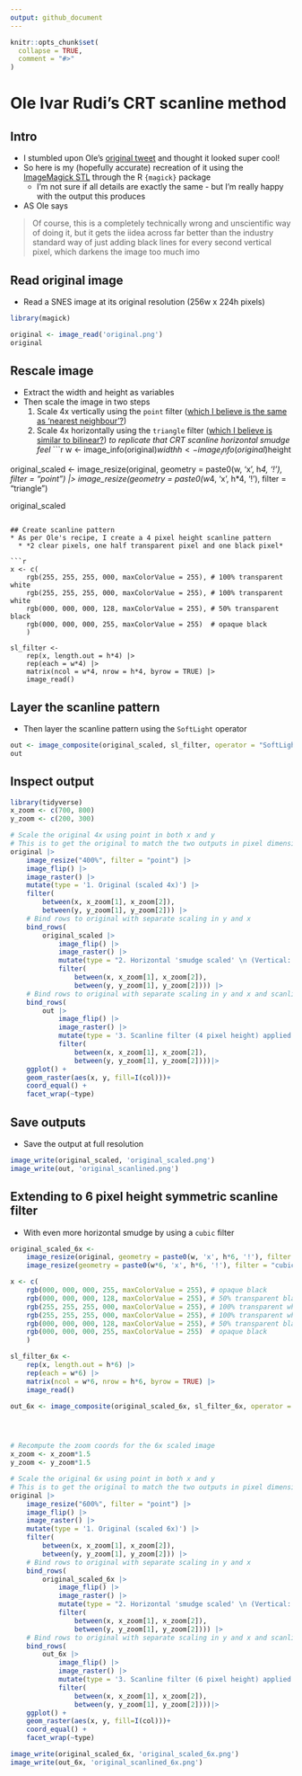 ```yaml
---
output: github_document
---
```


<!-- README.md is generated from README.Rmd. Please edit that file -->

```r
knitr::opts_chunk$set(
  collapse = TRUE,
  comment = "#>"
)
```

# Ole Ivar Rudi's CRT scanline method

## Intro
* I stumbled upon Ole's [original tweet](https://twitter.com/oleivarrudi/status/895665025251123201?s=20) and thought it looked super cool!
* So here is my (hopefully accurate) recreation of it using the [ImageMagick STL](https://www.imagemagick.org/Magick++/STL.html) through the R `{magick}` package
  * I'm not sure if all details are exactly the same - but I'm really happy with the output this produces
* AS Ole says

> Of course, this is a completely technically wrong and unscientific way of doing it, but it gets the iidea across far better than the industry standard way of just adding black lines for every second vertical pixel, which darkens the image too much imo

## Read original image
* Read a SNES image at its original resolution (256w x 224h pixels)

```r
library(magick)

original <- image_read('original.png')
original
```

## Rescale image
* Extract the width and height as variables
* Then scale the image in two steps
  1. Scale 4x vertically using the `point` filter ([which I believe is the same as 'nearest neighbour'?](https://legacy.imagemagick.org/Usage/filter/#point))
  2. Scale 4x horizontally using the `triangle` filter ([which I believe is similar to bilinear?](https://legacy.imagemagick.org/Usage/filter/#triangle)) *to replicate that CRT scanline horizontal smudge feel*
```r
w <- image_info(original)$width
h <- image_info(original)$height

original_scaled <-
    image_resize(original, geometry = paste0(w, 'x', h*4, '!'), filter = "point") |> 
    image_resize(geometry = paste0(w*4, 'x', h*4, '!'), filter = "triangle")

original_scaled
```

## Create scanline pattern
* As per Ole's recipe, I create a 4 pixel height scanline pattern
  * *2 clear pixels, one half transparent pixel and one black pixel*

```r
x <- c(
    rgb(255, 255, 255, 000, maxColorValue = 255), # 100% transparent white
    rgb(255, 255, 255, 000, maxColorValue = 255), # 100% transparent white
    rgb(000, 000, 000, 128, maxColorValue = 255), # 50% transparent black
    rgb(000, 000, 000, 255, maxColorValue = 255)  # opaque black
    )

sl_filter <-
    rep(x, length.out = h*4) |> 
    rep(each = w*4) |> 
    matrix(ncol = w*4, nrow = h*4, byrow = TRUE) |> 
    image_read()
```

## Layer the scanline pattern
* Then layer the scanline pattern using the `SoftLight` operator
```r
out <- image_composite(original_scaled, sl_filter, operator = "SoftLight")
out
```

## Inspect output
```r
library(tidyverse)
x_zoom <- c(700, 800)
y_zoom <- c(200, 300)

# Scale the original 4x using point in both x and y
# This is to get the original to match the two outputs in pixel dimensions
original |> 
    image_resize("400%", filter = "point") |> 
    image_flip() |> 
    image_raster() |> 
    mutate(type = '1. Original (scaled 4x)') |> 
    filter(
        between(x, x_zoom[1], x_zoom[2]),
        between(y, y_zoom[1], y_zoom[2])) |> 
    # Bind rows to original with separate scaling in y and x
    bind_rows(
        original_scaled |> 
            image_flip() |> 
            image_raster() |>
            mutate(type = "2. Horizontal 'smudge scaled' \n (Vertical: Nearest Neighbour) \n (Horizontal: Bilinear)") |> 
            filter(
                between(x, x_zoom[1], x_zoom[2]),
                between(y, y_zoom[1], y_zoom[2]))) |> 
    # Bind rows to original with separate scaling in y and x and scanline filter applied
    bind_rows(
        out |> 
            image_flip() |> 
            image_raster() |>
            mutate(type = '3. Scanline filter (4 pixel height) applied') |> 
            filter(
                between(x, x_zoom[1], x_zoom[2]),
                between(y, y_zoom[1], y_zoom[2])))|> 
    ggplot() + 
    geom_raster(aes(x, y, fill=I(col)))+
    coord_equal() +
    facet_wrap(~type)
```


## Save outputs
* Save the output at full resolution
```r
image_write(original_scaled, 'original_scaled.png')
image_write(out, 'original_scanlined.png')
```

## Extending to 6 pixel height symmetric scanline filter
* With even more horizontal smudge by using a `cubic` filter
```r
original_scaled_6x <-
    image_resize(original, geometry = paste0(w, 'x', h*6, '!'), filter = "point") |> 
    image_resize(geometry = paste0(w*6, 'x', h*6, '!'), filter = "cubic")

x <- c(
    rgb(000, 000, 000, 255, maxColorValue = 255), # opaque black
    rgb(000, 000, 000, 128, maxColorValue = 255), # 50% transparent black
    rgb(255, 255, 255, 000, maxColorValue = 255), # 100% transparent white
    rgb(255, 255, 255, 000, maxColorValue = 255), # 100% transparent white
    rgb(000, 000, 000, 128, maxColorValue = 255), # 50% transparent black
    rgb(000, 000, 000, 255, maxColorValue = 255)  # opaque black
    )

sl_filter_6x <-
    rep(x, length.out = h*6) |> 
    rep(each = w*6) |> 
    matrix(ncol = w*6, nrow = h*6, byrow = TRUE) |> 
    image_read()

out_6x <- image_composite(original_scaled_6x, sl_filter_6x, operator = "SoftLight")




# Recompute the zoom coords for the 6x scaled image
x_zoom <- x_zoom*1.5
y_zoom <- y_zoom*1.5

# Scale the original 6x using point in both x and y
# This is to get the original to match the two outputs in pixel dimensions
original |> 
    image_resize("600%", filter = "point") |> 
    image_flip() |> 
    image_raster() |> 
    mutate(type = '1. Original (scaled 6x)') |> 
    filter(
        between(x, x_zoom[1], x_zoom[2]),
        between(y, y_zoom[1], y_zoom[2])) |> 
    # Bind rows to original with separate scaling in y and x
    bind_rows(
        original_scaled_6x |> 
            image_flip() |> 
            image_raster() |>
            mutate(type = "2. Horizontal 'smudge scaled' \n (Vertical: Nearest Neighbour) \n (Horizontal: Cubic)") |> 
            filter(
                between(x, x_zoom[1], x_zoom[2]),
                between(y, y_zoom[1], y_zoom[2]))) |> 
    # Bind rows to original with separate scaling in y and x and scanline filter applied
    bind_rows(
        out_6x |> 
            image_flip() |> 
            image_raster() |>
            mutate(type = '3. Scanline filter (6 pixel height) applied') |> 
            filter(
                between(x, x_zoom[1], x_zoom[2]),
                between(y, y_zoom[1], y_zoom[2])))|> 
    ggplot() + 
    geom_raster(aes(x, y, fill=I(col)))+
    coord_equal() +
    facet_wrap(~type)

image_write(original_scaled_6x, 'original_scaled_6x.png')
image_write(out_6x, 'original_scanlined_6x.png')
```


